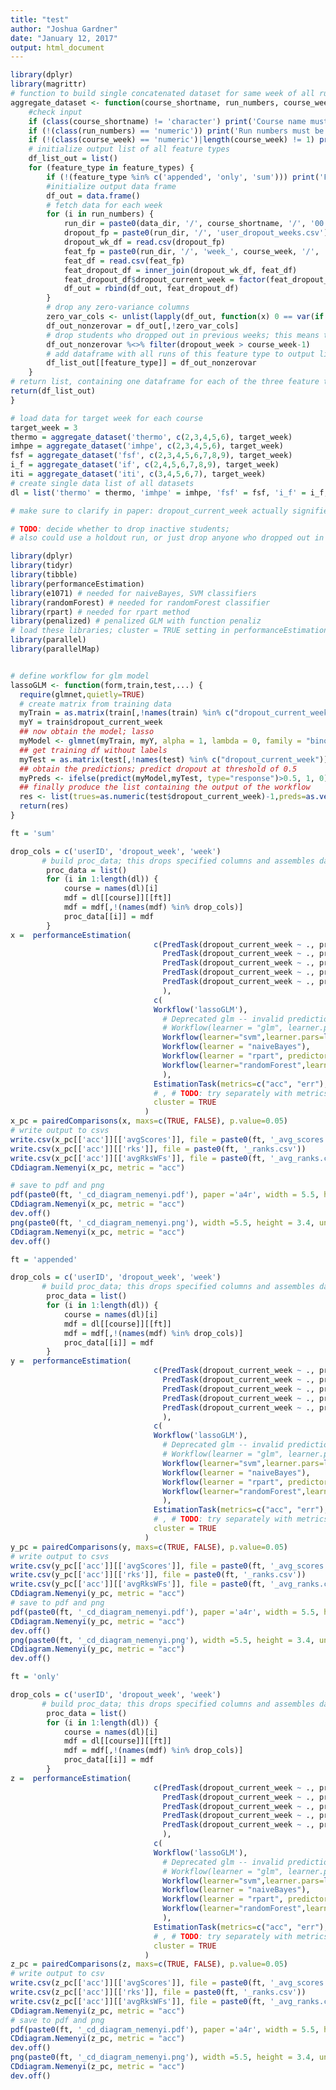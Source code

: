 ```yaml
---
title: "test"
author: "Joshua Gardner"
date: "January 12, 2017"
output: html_document
---
```

```r
library(dplyr)
library(magrittr)
# function to build single concatenated dataset for same week of all runs of a given course
aggregate_dataset <- function(course_shortname, run_numbers, course_week, feature_types = c('appended', 'only', 'sum'), data_dir = '../proc_data') {
    #check input
    if (class(course_shortname) != 'character') print('Course name must be character.')
    if (!(class(run_numbers) == 'numeric')) print('Run numbers must be numeric vector.')
    if (!(class(course_week) == 'numeric')|length(course_week) != 1) print('Course week must be single numeric value.')
    # initialize output list of all feature types
    df_list_out = list()
    for (feature_type in feature_types) {
        if (!(feature_type %in% c('appended', 'only', 'sum'))) print('Feature type must be one of: appended, week_only, sum')
        #initialize output data frame
        df_out = data.frame()
        # fetch data for each week
        for (i in run_numbers) {
            run_dir = paste0(data_dir, '/', course_shortname, '/', '00', i)
            dropout_fp = paste0(run_dir, '/', 'user_dropout_weeks.csv')
            dropout_wk_df = read.csv(dropout_fp)
            feat_fp = paste0(run_dir, '/', 'week_', course_week, '/', 'week_', course_week, '_', feature_type, '_feats.csv')
            feat_df = read.csv(feat_fp)
            feat_dropout_df = inner_join(dropout_wk_df, feat_df)
            feat_dropout_df$dropout_current_week = factor(feat_dropout_df$dropout_current_week)
            df_out = rbind(df_out, feat_dropout_df)
        }
        # drop any zero-variance columns
        zero_var_cols <- unlist(lapply(df_out, function(x) 0 == var(if (is.factor(x)) as.integer(x) else x)))
        df_out_nonzerovar = df_out[,!zero_var_cols]
        # drop students who dropped out in previous weeks; this means they have shown at least one full week of inactivity immediately prior to this week
        df_out_nonzerovar %<>% filter(dropout_week > course_week-1)
        # add dataframe with all runs of this feature type to output list
        df_list_out[[feature_type]] = df_out_nonzerovar
    }
# return list, containing one dataframe for each of the three feature types (appended, week_only, sum)
return(df_list_out)
}

```

```r
# load data for target week for each course
target_week = 3
thermo = aggregate_dataset('thermo', c(2,3,4,5,6), target_week)
imhpe = aggregate_dataset('imhpe', c(2,3,4,5,6), target_week)
fsf = aggregate_dataset('fsf', c(2,3,4,5,6,7,8,9), target_week)
i_f = aggregate_dataset('if', c(2,4,5,6,7,8,9), target_week)
iti = aggregate_dataset('iti', c(3,4,5,6,7), target_week)
# create single data list of all datasets
dl = list('thermo' = thermo, 'imhpe' = imhpe, 'fsf' = fsf, 'i_f' = i_f, 'iti' = iti)

# make sure to clarify in paper: dropout_current_week actually signifies whether this is the last week the user shows any activity; it might be more accurate to say 'final_active_week'. We aren't 'peeking' at the data that is determining the label; that is actually the following week. (So, someone who dropped out in week 3 showed no activity in WEEK 4.)

# TODO: decide whether to drop inactive students; 
# also could use a holdout run, or just drop anyone who dropped out in previous weeks and explain that this would be trained on previous runs of a course

```

```r

library(dplyr)
library(tidyr)
library(tibble)
library(performanceEstimation)
library(e1071) # needed for naiveBayes, SVM classifiers
library(randomForest) # needed for randomForest classifier
library(rpart) # needed for rpart method
library(penalized) # penalized GLM with function penaliz
# load these libraries; cluster = TRUE setting in performanceEstimation() fails without it.
library(parallel)
library(parallelMap)


# define workflow for glm model
lassoGLM <- function(form,train,test,...) {
  require(glmnet,quietly=TRUE)
  # create matrix from training data
  myTrain = as.matrix(train[,!names(train) %in% c("dropout_current_week")])
  myY = train$dropout_current_week
  ## now obtain the model; lasso
  myModel <- glmnet(myTrain, myY, alpha = 1, lambda = 0, family = "binomial")
  ## get training df without labels
  myTest = as.matrix(test[,!names(test) %in% c("dropout_current_week")])
  ## obtain the predictions; predict dropout at threshold of 0.5
  myPreds <- ifelse(predict(myModel,myTest, type="response")>0.5, 1, 0)
  ## finally produce the list containing the output of the workflow
  res <- list(trues=as.numeric(test$dropout_current_week)-1,preds=as.vector(myPreds))
  return(res)
}
```

```r
ft = 'sum'

drop_cols = c('userID', 'dropout_week', 'week')
       # build proc_data; this drops specified columns and assembles datasets into a new list
        proc_data = list()
        for (i in 1:length(dl)) {
            course = names(dl)[i]
            mdf = dl[[course]][[ft]]
            mdf = mdf[,!(names(mdf) %in% drop_cols)]
            proc_data[[i]] = mdf
        }
x =  performanceEstimation(
                                c(PredTask(dropout_current_week ~ ., proc_data[[1]]), 
                                  PredTask(dropout_current_week ~ ., proc_data[[2]]), 
                                  PredTask(dropout_current_week ~ ., proc_data[[3]]),  
                                  PredTask(dropout_current_week ~ ., proc_data[[4]]), 
                                  PredTask(dropout_current_week ~ ., proc_data[[5]]) 
                                  ),
                                c(
                                Workflow('lassoGLM'),
                                  # Deprecated glm -- invalid predictions; potential solution might involve setting predictor.pars in Workflow.
                                  # Workflow(learner = "glm", learner.pars=list(family="binomial", control=glm.control(maxit=1000))), 
                                  Workflow(learner="svm",learner.pars=list(cost=1,gamma=0.1)),
                                  Workflow(learner = "naiveBayes"),
                                  Workflow(learner = "rpart", predictor.pars=list(type="class")),
                                  Workflow(learner="randomForest",learner.pars=list(ntree=c(500)))
                                  ), 
                                EstimationTask(metrics=c("acc", "err"), method = CV(nFolds = 10)),
                                # , # TODO: try separately with metrics = "F"; generated error when using both "acc" and "F".
                                cluster = TRUE
                              )
x_pc = pairedComparisons(x, maxs=c(TRUE, FALSE), p.value=0.05)
# write output to csvs
write.csv(x_pc[['acc']][['avgScores']], file = paste0(ft, '_avg_scores.csv'))
write.csv(x_pc[['acc']][['rks']], file = paste0(ft, '_ranks.csv'))
write.csv(x_pc[['acc']][['avgRksWFs']], file = paste0(ft, '_avg_ranks.csv'))
CDdiagram.Nemenyi(x_pc, metric = "acc")

# save to pdf and png
pdf(paste0(ft, '_cd_diagram_nemenyi.pdf'), paper ='a4r', width = 5.5, height = 3.4)
CDdiagram.Nemenyi(x_pc, metric = "acc")
dev.off()
png(paste0(ft, '_cd_diagram_nemenyi.png'), width =5.5, height = 3.4, units = 'in', res = 100)
CDdiagram.Nemenyi(x_pc, metric = "acc")
dev.off()
```

```r
ft = 'appended'

drop_cols = c('userID', 'dropout_week', 'week')
       # build proc_data; this drops specified columns and assembles datasets into a new list
        proc_data = list()
        for (i in 1:length(dl)) {
            course = names(dl)[i]
            mdf = dl[[course]][[ft]]
            mdf = mdf[,!(names(mdf) %in% drop_cols)]
            proc_data[[i]] = mdf
        }
y =  performanceEstimation(
                                c(PredTask(dropout_current_week ~ ., proc_data[[1]]), 
                                  PredTask(dropout_current_week ~ ., proc_data[[2]]), 
                                  PredTask(dropout_current_week ~ ., proc_data[[3]]),  
                                  PredTask(dropout_current_week ~ ., proc_data[[4]]), 
                                  PredTask(dropout_current_week ~ ., proc_data[[5]]) 
                                  ),
                                c(
                                Workflow('lassoGLM'),
                                  # Deprecated glm -- invalid predictions; potential solution might involve setting predictor.pars in Workflow.
                                  # Workflow(learner = "glm", learner.pars=list(family="binomial", control=glm.control(maxit=1000))), 
                                  Workflow(learner="svm",learner.pars=list(cost=1,gamma=0.1)),
                                  Workflow(learner = "naiveBayes"),
                                  Workflow(learner = "rpart", predictor.pars=list(type="class")),
                                  Workflow(learner="randomForest",learner.pars=list(ntree=c(500)))
                                  ), 
                                EstimationTask(metrics=c("acc", "err"), method = CV(nFolds = 10)),
                                # , # TODO: try separately with metrics = "F"; generated error when using both "acc" and "F".
                                cluster = TRUE
                              )
y_pc = pairedComparisons(y, maxs=c(TRUE, FALSE), p.value=0.05)
# write output to csvs
write.csv(y_pc[['acc']][['avgScores']], file = paste0(ft, '_avg_scores.csv'))
write.csv(y_pc[['acc']][['rks']], file = paste0(ft, '_ranks.csv'))
write.csv(y_pc[['acc']][['avgRksWFs']], file = paste0(ft, '_avg_ranks.csv'))
CDdiagram.Nemenyi(y_pc, metric = "acc")
# save to pdf and png
pdf(paste0(ft, '_cd_diagram_nemenyi.pdf'), paper ='a4r', width = 5.5, height = 3.4)
CDdiagram.Nemenyi(y_pc, metric = "acc")
dev.off()
png(paste0(ft, '_cd_diagram_nemenyi.png'), width =5.5, height = 3.4, units = 'in', res = 100)
CDdiagram.Nemenyi(y_pc, metric = "acc")
dev.off()
```

```r
ft = 'only'

drop_cols = c('userID', 'dropout_week', 'week')
       # build proc_data; this drops specified columns and assembles datasets into a new list
        proc_data = list()
        for (i in 1:length(dl)) {
            course = names(dl)[i]
            mdf = dl[[course]][[ft]]
            mdf = mdf[,!(names(mdf) %in% drop_cols)]
            proc_data[[i]] = mdf
        }
z =  performanceEstimation(
                                c(PredTask(dropout_current_week ~ ., proc_data[[1]]), 
                                  PredTask(dropout_current_week ~ ., proc_data[[2]]), 
                                  PredTask(dropout_current_week ~ ., proc_data[[3]]),  
                                  PredTask(dropout_current_week ~ ., proc_data[[4]]), 
                                  PredTask(dropout_current_week ~ ., proc_data[[5]]) 
                                  ),
                                c(
                                Workflow('lassoGLM'),
                                  # Deprecated glm -- invalid predictions; potential solution might involve setting predictor.pars in Workflow.
                                  # Workflow(learner = "glm", learner.pars=list(family="binomial", control=glm.control(maxit=1000))), 
                                  Workflow(learner="svm",learner.pars=list(cost=1,gamma=0.1)),
                                  Workflow(learner = "naiveBayes"),
                                  Workflow(learner = "rpart", predictor.pars=list(type="class")),
                                  Workflow(learner="randomForest",learner.pars=list(ntree=c(500)))
                                  ), 
                                EstimationTask(metrics=c("acc", "err"), method = CV(nFolds = 10)),
                                # , # TODO: try separately with metrics = "F"; generated error when using both "acc" and "F".
                                cluster = TRUE
                              )
z_pc = pairedComparisons(z, maxs=c(TRUE, FALSE), p.value=0.05)
# write output to csv
write.csv(z_pc[['acc']][['avgScores']], file = paste0(ft, '_avg_scores.csv'))
write.csv(z_pc[['acc']][['rks']], file = paste0(ft, '_ranks.csv'))
write.csv(z_pc[['acc']][['avgRksWFs']], file = paste0(ft, '_avg_ranks.csv'))
CDdiagram.Nemenyi(z_pc, metric = "acc")
# save to pdf and png
pdf(paste0(ft, '_cd_diagram_nemenyi.pdf'), paper ='a4r', width = 5.5, height = 3.4)
CDdiagram.Nemenyi(z_pc, metric = "acc")
dev.off()
png(paste0(ft, '_cd_diagram_nemenyi.png'), width =5.5, height = 3.4, units = 'in', res = 100)
CDdiagram.Nemenyi(z_pc, metric = "acc")
dev.off()
```